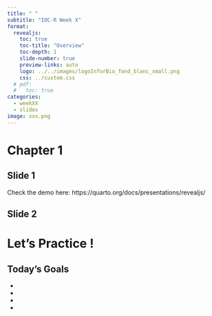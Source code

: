 ```yaml
---
title: " "
subtitle: "IOC-R Week X"
format:
  revealjs: 
    toc: true
    toc-title: "Overview"
    toc-depth: 1
    slide-number: true
    preview-links: auto
    logo: ../../images/logoInforBio_fond_blanc_small.png
    css: ../custom.css
  # pdf:
  #   toc: true
categories: 
  - weekXX
  - slides
image: xxx.png
---
```


# Chapter 1

## Slide 1

Check the demo here: https://quarto.org/docs/presentations/revealjs/

## Slide 2

# Let's Practice !

## Today's Goals

- 
- 
- 
- 

